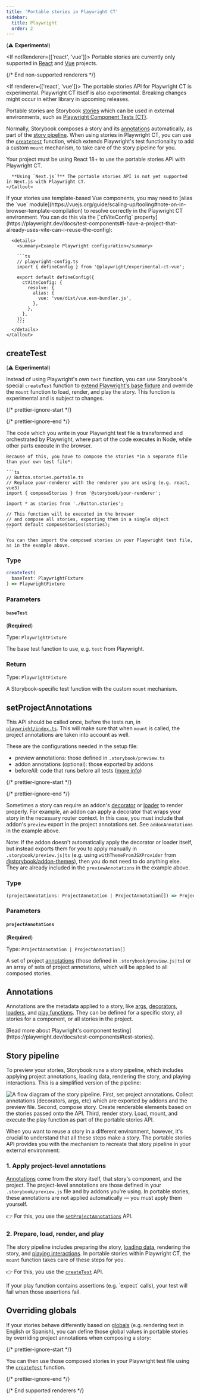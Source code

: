 ```yaml
---
title: 'Portable stories in Playwright CT'
sidebar:
  title: Playwright
  order: 2
---
```


(⚠️ **Experimental**)

<If notRenderer={['react', 'vue']}>
  <Callout variant="info">
    Portable stories are currently only supported in [React](?renderer=react) and [Vue](?renderer=vue) projects.
  </Callout>

  {/* End non-supported renderers */}
</If>

<If renderer={['react', 'vue']}>
  <Callout variant="info">
    The portable stories API for Playwright CT is experimental. Playwright CT itself is also experimental. Breaking changes might occur in either library in upcoming releases.
  </Callout>

  Portable stories are Storybook [stories](../../writing-stories/index.mdx) which can be used in external environments, such as [Playwright Component Tests (CT)](https://playwright.dev/docs/test-components).

  Normally, Storybook composes a story and its [annotations](#annotations) automatically, as part of the [story pipeline](#story-pipeline). When using stories in Playwright CT, you can use the [`createTest`](#createtest) function, which extends Playwright's test functionality to add a custom `mount` mechanism, to take care of the story pipeline for you.

  <If renderer="react">
    <Callout variant="warning">
      Your project must be using React 18+ to use the portable stories API with Playwright CT.

      **Using `Next.js`?** The portable stories API is not yet supported in Next.js with Playwright CT.
    </Callout>
  </If>

  <If renderer="vue">
    <Callout variant="info">
      If your stories use template-based Vue components, you may need to [alias the `vue` module](https://vuejs.org/guide/scaling-up/tooling#note-on-in-browser-template-compilation) to resolve correctly in the Playwright CT environment. You can do this via the [`ctViteConfig` property](https://playwright.dev/docs/test-components#i-have-a-project-that-already-uses-vite-can-i-reuse-the-config):

      <details>
        <summary>Example Playwright configuration</summary>

        ```ts
        // playwright-config.ts
        import { defineConfig } from '@playwright/experimental-ct-vue';

        export default defineConfig({
          ctViteConfig: {
            resolve: {
              alias: {
                vue: 'vue/dist/vue.esm-bundler.js',
              },
            },
          },
        });
        ```
      </details>
    </Callout>
  </If>

  ## createTest

  (⚠️ **Experimental**)

  Instead of using Playwright's own `test` function, you can use Storybook's special `createTest` function to [extend Playwright's base fixture](https://playwright.dev/docs/test-fixtures#creating-a-fixture) and override the `mount` function to load, render, and play the story. This function is experimental and is subject to changes.

  {/* prettier-ignore-start */}

  <CodeSnippets path="portable-stories-playwright-ct.md" />

  {/* prettier-ignore-end */}

  <Callout icon="ℹ️">
    The code which you write in your Playwright test file is transformed and orchestrated by Playwright, where part of the code executes in Node, while other parts execute in the browser.

    Because of this, you have to compose the stories *in a separate file than your own test file*:

    ```ts
    // Button.stories.portable.ts
    // Replace your-renderer with the renderer you are using (e.g. react, vue3)
    import { composeStories } from '@storybook/your-renderer';

    import * as stories from './Button.stories';

    // This function will be executed in the browser
    // and compose all stories, exporting them in a single object
    export default composeStories(stories);
    ```

    You can then import the composed stories in your Playwright test file, as in the example above.
  </Callout>

  ### Type

  ```ts
  createTest(
    baseTest: PlaywrightFixture
  ) => PlaywrightFixture
  ```

  ### Parameters

  #### `baseTest`

  (**Required**)

  Type: `PlaywrightFixture`

  The base test function to use, e.g. `test` from Playwright.

  ### Return

  Type: `PlaywrightFixture`

  A Storybook-specific test function with the custom `mount` mechanism.

  ## setProjectAnnotations

  This API should be called once, before the tests run, in [`playwright/index.ts`](https://playwright.dev/docs/test-components#step-1-install-playwright-test-for-components-for-your-respective-framework). This will make sure that when `mount` is called, the project annotations are taken into account as well.
  
  These are the configurations needed in the setup file:
  - preview annotations: those defined in `.storybook/preview.ts`
  - addon annotations (optional): those exported by addons
  - beforeAll: code that runs before all tests ([more info](../../writing-tests/interaction-testing.mdx#beforeall))

  {/* prettier-ignore-start */}

  <CodeSnippets path="portable-stories-playwright-ct-compose-stories.md" />

  {/* prettier-ignore-end */}

  Sometimes a story can require an addon's [decorator](../../writing-stories/decorators.mdx) or [loader](../../writing-stories/loaders.mdx) to render properly. For example, an addon can apply a decorator that wraps your story in the necessary router context. In this case, you must include that addon's `preview` export in the project annotations set. See `addonAnnotations` in the example above.

  Note: If the addon doesn't automatically apply the decorator or loader itself, but instead exports them for you to apply manually in `.storybook/preview.js|ts` (e.g. using `withThemeFromJSXProvider` from [@storybook/addon-themes](https://github.com/storybookjs/storybook/blob/next/code/addons/themes/docs/api.md#withthemefromjsxprovider)), then you do not need to do anything else. They are already included in the `previewAnnotations` in the example above.

  ### Type

  ```ts
  (projectAnnotations: ProjectAnnotation | ProjectAnnotation[]) => ProjectAnnotation
  ```

  ### Parameters

  #### `projectAnnotations`

  (**Required**)

  Type: `ProjectAnnotation | ProjectAnnotation[]`

  A set of project [annotations](#annotations) (those defined in `.storybook/preview.js|ts`) or an array of sets of project annotations, which will be applied to all composed stories.

  ## Annotations

  Annotations are the metadata applied to a story, like [args](../../writing-stories/args.mdx), [decorators](../../writing-stories/decorators.mdx), [loaders](../../writing-stories/loaders.mdx), and [play functions](../../writing-stories/play-function.mdx). They can be defined for a specific story, all stories for a component, or all stories in the project.

  <Callout variant="info">
    [Read more about Playwright's component testing](https://playwright.dev/docs/test-components#test-stories).
  </Callout>

  ## Story pipeline

  To preview your stories, Storybook runs a story pipeline, which includes applying project annotations, loading data, rendering the story, and playing interactions. This is a simplified version of the pipeline:

  ![A flow diagram of the story pipeline. First, set project annotations. Collect annotations (decorators, args, etc) which are exported by addons and the preview file. Second, compose story. Create renderable elements based on the stories passed onto the API. Third, render story. Load, mount, and execute the play function as part of the portable stories API.](../../_assets/api/story-pipeline-playwright.png)

  When you want to reuse a story in a different environment, however, it's crucial to understand that all these steps make a story. The portable stories API provides you with the mechanism to recreate that story pipeline in your external environment:

  ### 1. Apply project-level annotations

  [Annotations](#annotations) come from the story itself, that story's component, and the project. The project-level annotations are those defined in your `.storybook/preview.js` file and by addons you're using. In portable stories, these annotations are not applied automatically — you must apply them yourself.

  👉 For this, you use the [`setProjectAnnotations`](#setprojectannotations) API.

  ### 2. Prepare, load, render, and play

  The story pipeline includes preparing the story, [loading data](../../writing-stories/loaders.mdx), rendering the story, and [playing interactions](../../essentials/interactions.mdx#play-function-for-interactions). In portable stories within Playwright CT, the `mount` function takes care of these steps for you.

  👉 For this, you use the [`createTest`](#createtest) API.

  <Callout variant="info">
    If your play function contains assertions (e.g. `expect` calls), your test will fail when those assertions fail.
  </Callout>

  ## Overriding globals

  If your stories behave differently based on [globals](../../essentials/toolbars-and-globals.mdx#globals) (e.g. rendering text in English or Spanish), you can define those global values in portable stories by overriding project annotations when composing a story:

  {/* prettier-ignore-start */}

  <CodeSnippets path="portable-stories-playwright-ct-override-globals.md" />

  You can then use those composed stories in your Playwright test file using the [`createTest`](#createtest) function.

  {/* prettier-ignore-end */}

  {/* End supported renderers */}
</If>
